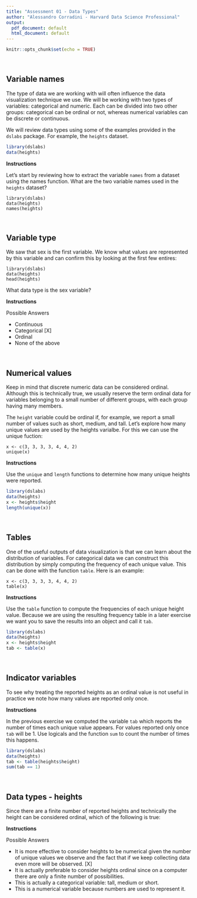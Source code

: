 ```yaml
---
title: "Assessment 01 - Data Types"
author: "Alessandro Corradini - Harvard Data Science Professional"
output:
  pdf_document: default
  html_document: default
---
```


```r
knitr::opts_chunk$set(echo = TRUE)
```

<br/>

## **Variable names**
The type of data we are working with will often influence the data visualization technique we use. We will be working with two types of variables: categorical and numeric. Each can be divided into two other groups: categorical can be ordinal or not, whereas numerical variables can be discrete or continuous.

We will review data types using some of the examples provided in the ```dslabs``` package. For example, the ```heights``` dataset.

```r
library(dslabs)
data(heights)
```

**Instructions**

Let's start by reviewing how to extract the variable ```names``` from a dataset using the names function. What are the two variable names used in the ```heights``` dataset?

```
library(dslabs)
data(heights)
names(heights)
```

<br/>

## **Variable type**
We saw that sex is the first variable. We know what values are represented by this variable and can confirm this by looking at the first few entires:

```
library(dslabs)
data(heights)
head(heights)
```

What data type is the sex variable?

**Instructions**

Possible Answers

- Continuous
- Categorical [X]
- Ordinal
- None of the above

<br/>

## **Numerical values**
Keep in mind that discrete numeric data can be considered ordinal. Although this is technically true, we usually reserve the term ordinal data for variables belonging to a small number of different groups, with each group having many members.

The ```height``` variable could be ordinal if, for example, we report a small number of values such as short, medium, and tall. Let's explore how many unique values are used by the heights varialbe. For this we can use the unique fuction:

```
x <- c(3, 3, 3, 3, 4, 4, 2)
unique(x)
```

**Instructions**

Use the ```unique``` and ```length``` functions to determine how many unique heights were reported.

```r
library(dslabs)
data(heights)
x <- heights$height
length(unique(x))
```

<br/>

## **Tables**
One of the useful outputs of data visualization is that we can learn about the distribution of variables. For categorical data we can construct this distribution by simply computing the frequency of each unique value. This can be done with the function ```table```. Here is an example:

```
x <- c(3, 3, 3, 3, 4, 4, 2)
table(x)
```

**Instructions**

Use the ```table``` function to compute the frequencies of each unique height value. Because we are using the resulting frequency table in a later exercise we want you to save the results into an object and call it ```tab```.

```r
library(dslabs)
data(heights)
x <- heights$height
tab <- table(x)
```

<br/>

## **Indicator variables**
To see why treating the reported heights as an ordinal value is not useful in practice we note how many values are reported only once.

**Instructions**

In the previous exercise we computed the variable ```tab``` which reports the number of times each unique value appears. For values reported only once ```tab``` will be 1. Use logicals and the function ```sum``` to count the number of times this happens.

```r
library(dslabs)
data(heights)
tab <- table(heights$height)
sum(tab == 1)
```

<br/>

## **Data types - heights**
Since there are a finite number of reported heights and technically the height can be considered ordinal, which of the following is true:

**Instructions**

Possible Answers

- It is more effective to consider heights to be numerical given the number of unique values we observe and the fact that if we keep collecting data even more will be observed. [X]
- It is actually preferable to consider heights ordinal since on a computer there are only a finite number of possibilities.
- This is actually a categorical variable: tall, medium or short.
- This is a numerical variable because numbers are used to represent it.